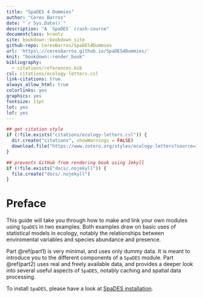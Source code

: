 ```yaml
---
title: "SpaDES 4 Dummies"
author: "Ceres Barros"
date: "`r Sys.Date()`"
description: "A `SpaDES` crash-course"
documentclass: krantz
site: bookdown::bookdown_site
github-repo: CeresBarros/SpaDES4Dummies
url: 'https\://ceresbarros.github.io/SpaDES4Dummies/'
knit: "bookdown::render_book"
bibliography:
  - citations/references.bib
csl: citations/ecology-letters.csl
link-citations: true
always_allow_html: true
colorlinks: yes
graphics: yes
fontsize: 11pt
lot: yes
lof: yes
---
```


```r
## get citation style
if (!file.exists("citations/ecology-letters.csl")) {
  dir.create("citations", showWarnings = FALSE)
  download.file("https://www.zotero.org/styles/ecology-letters?source=1", destfile = "citations/ecology-letters.csl")
}

## prevents GitHub from rendering book using Jekyll
if (!file.exists("docs/.nojekyll")) {
  file.create("docs/.nojekyll")
}
```

# Preface {-}

This guide will take you through how to make and link your own modules using `SpaDES` in two examples. Both examples draw on basic uses of statistical models in ecology, notably the relationships between enviromental variables and species abundance and presence. 

Part \@ref(part1) is very minimal, and uses only dummy data. It is meant to introduce you to the different components of a `SpaDES` module.
Part \@ref(part2) uses real and freely available data, and provides a deeper look into several useful aspects of `SpaDES`, notably caching and spatial data processing.

To install `SpaDES`, please have a look at [SpaDES installation](https://github.com/PredictiveEcology/SpaDES.install/tree/installFromSource#readme).


